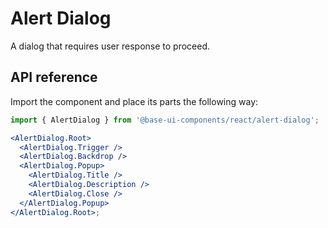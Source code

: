 # Alert Dialog

<Subtitle>A dialog that requires user response to proceed.</Subtitle>
<meta name="description" content="A high-quality, unstyled React alert dialog component." />

<Demo path="./demos/hero" />

## API reference

Import the component and place its parts the following way:

```jsx title="Anatomy"
import { AlertDialog } from '@base-ui-components/react/alert-dialog';

<AlertDialog.Root>
  <AlertDialog.Trigger />
  <AlertDialog.Backdrop />
  <AlertDialog.Popup>
    <AlertDialog.Title />
    <AlertDialog.Description />
    <AlertDialog.Close />
  </AlertDialog.Popup>
</AlertDialog.Root>;
```

<Reference component="AlertDialog" parts="Root, Trigger, Backdrop, Popup, Title, Description" />
